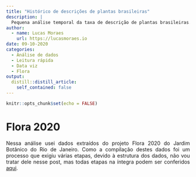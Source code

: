```yaml
---
title: "Histórico de descrições de plantas brasileiras"
description: |
  Pequena análise temporal da taxa de descrição de plantas brasileiras. Nela observo como o número de descrições se comportou ao longo dos anos, a diferença entre os séculos, grupos taxonômicos e entre os estados brasileiros.
author:
  - name: Lucas Moraes
    url: https://lucasmoraes.io
date: 09-10-2020
categories:
  - Análise de dados
  - Leitura rápida
  - Data viz
  - Flora
output:
  distill::distill_article:
    self_contained: false
---
```


<style>
body {
text-align: justify}
</style>

```r
knitr::opts_chunk$set(echo = FALSE)
```

# Flora 2020

Nessa análise usei dados extraídos do projeto Flora 2020 do Jardim Botânico do Rio de Janeiro. Como a compilação destes dados foi um processo que exigiu várias etapas, devido à estrutura dos dados, não vou tratar dele nesse post, mas todas etapas na íntegra podem ser conferidos [aqui]().









